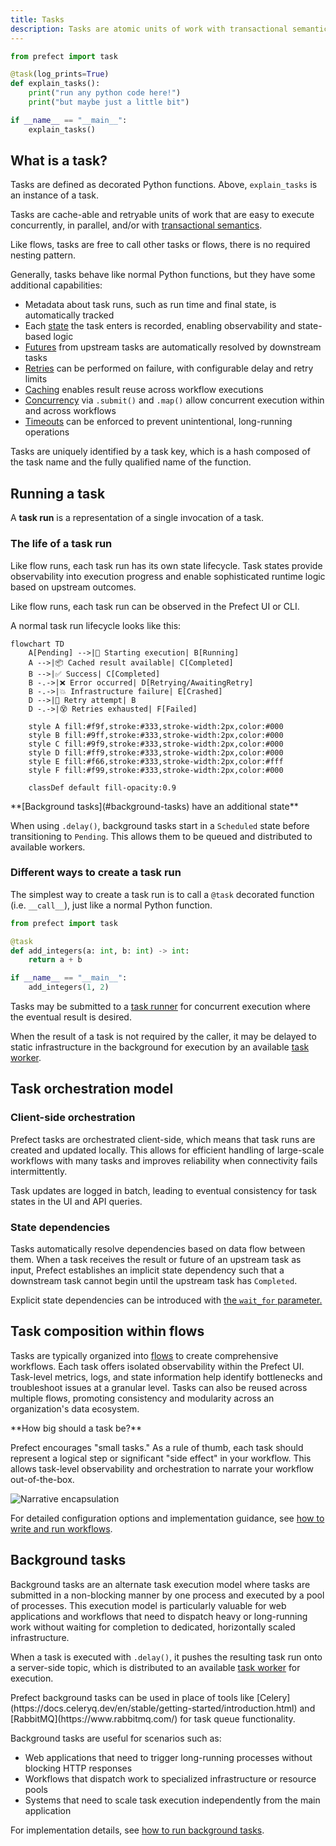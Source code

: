 ```yaml
---
title: Tasks
description: Tasks are atomic units of work with transactional semantics.
---
```


```python
from prefect import task

@task(log_prints=True)
def explain_tasks():
    print("run any python code here!")
    print("but maybe just a little bit")

if __name__ == "__main__":
    explain_tasks()
```

## What is a task?

Tasks are defined as decorated Python functions. Above, `explain_tasks` is an instance of a task.

Tasks are cache-able and retryable units of work that are easy to execute concurrently, in parallel, and/or with [transactional semantics](/v3/advanced/transactions).

Like flows, tasks are free to call other tasks or flows, there is no required nesting pattern.

Generally, tasks behave like normal Python functions, but they have some additional capabilities:

- Metadata about task runs, such as run time and final state, is automatically tracked
- Each [state](/v3/concepts/states/) the task enters is recorded, enabling observability and state-based logic
- [Futures](/v3/how-to-guides/workflows/run-work-concurrently#handling-futures) from upstream tasks are automatically resolved by downstream tasks
- [Retries](/v3/how-to-guides/workflows/retries) can be performed on failure, with configurable delay and retry limits
- [Caching](/v3/how-to-guides/workflows/cache-workflow-steps) enables result reuse across workflow executions
- [Concurrency](/v3/how-to-guides/workflows/run-work-concurrently) via `.submit()` and `.map()` allow concurrent execution within and across workflows
- [Timeouts](/v3/how-to-guides/workflows/write-and-run#cancel-a-workflow-if-it-runs-for-too-long) can be enforced to prevent unintentional, long-running operations

Tasks are uniquely identified by a task key, which is a hash composed of the task name and the fully qualified name of the function.


## Running a task

A **task run** is a representation of a single invocation of a task.

### The life of a task run

Like flow runs, each task run has its own state lifecycle. Task states provide observability into execution progress and enable sophisticated runtime logic based on upstream outcomes.

Like flow runs, each task run can be observed in the Prefect UI or CLI.

A normal task run lifecycle looks like this:

```mermaid
flowchart TD
    A[Pending] -->|🚀 Starting execution| B[Running]
    A -->|📦 Cached result available| C[Completed]
    B -->|✅ Success| C[Completed]
    B -.->|❌ Error occurred| D[Retrying/AwaitingRetry]
    B -.->|💥 Infrastructure failure| E[Crashed]
    D -->|🔄 Retry attempt| B
    D -.->|😵 Retries exhausted| F[Failed]
    
    style A fill:#f9f,stroke:#333,stroke-width:2px,color:#000
    style B fill:#9ff,stroke:#333,stroke-width:2px,color:#000
    style C fill:#9f9,stroke:#333,stroke-width:2px,color:#000
    style D fill:#ff9,stroke:#333,stroke-width:2px,color:#000
    style E fill:#f66,stroke:#333,stroke-width:2px,color:#fff
    style F fill:#f99,stroke:#333,stroke-width:2px,color:#000
    
    classDef default fill-opacity:0.9
```

<Note>
**[Background tasks](#background-tasks) have an additional state**

When using `.delay()`, background tasks start in a `Scheduled` state before transitioning to `Pending`. This allows them to be queued and distributed to available workers.
</Note>

### Different ways to create a task run

The simplest way to create a task run is to call a `@task` decorated function (i.e. `__call__`), just like a normal Python function.

```python
from prefect import task

@task
def add_integers(a: int, b: int) -> int:
    return a + b

if __name__ == "__main__":
    add_integers(1, 2)
```

Tasks may be submitted to a [task runner](/v3/how-to-guides/workflows/run-work-concurrently#task-runners) for concurrent execution where the eventual result is desired.


When the result of a task is not required by the caller, it may be delayed to static infrastructure in the background for execution by an available [task worker](/v3/how-to-guides/workflows/run-background-tasks#task-workers).

## Task orchestration model
### Client-side orchestration

Prefect tasks are orchestrated client-side, which means that task runs are created and updated locally. This allows for efficient handling of large-scale workflows with many tasks and improves reliability when connectivity fails intermittently.

Task updates are logged in batch, leading to eventual consistency for task states in the UI and API queries.

### State dependencies

Tasks automatically resolve dependencies based on data flow between them. When a task receives the result or future of an upstream task as input, Prefect establishes an implicit state dependency such that a downstream task cannot begin until the upstream task has `Completed`.

Explicit state dependencies can be introduced with [the `wait_for` parameter.](/v3/how-to-guides/workflows/run-work-concurrently#creating-state-dependencies)

## Task composition within flows

Tasks are typically organized into [flows](/v3/concepts/flows#organize-flows-with-subflows-and-tasks) to create comprehensive workflows.
Each task offers isolated observability within the Prefect UI. Task-level metrics, logs, and state information help identify bottlenecks and troubleshoot issues at a granular level. Tasks can also be reused across multiple flows, promoting consistency and modularity across an organization's data ecosystem.

<Note>
**How big should a task be?**

Prefect encourages "small tasks." As a rule of thumb, each task should represent a logical step or significant "side effect" in your workflow. 
This allows task-level observability and orchestration to narrate your workflow out-of-the-box.

<img src="/v3/img/concepts/narrative-encapsulation.png" alt="Narrative encapsulation" />

</Note>

For detailed configuration options and implementation guidance, see [how to write and run workflows](/v3/how-to-guides/workflows/write-and-run). 

## Background tasks

Background tasks are an alternate task execution model where tasks are submitted in a non-blocking manner by one process and executed by a pool of processes. This execution model is particularly valuable for web applications and workflows that need to dispatch heavy or long-running work without waiting for completion to dedicated, horizontally scaled infrastructure.

When a task is executed with `.delay()`, it pushes the resulting task run onto a server-side topic, which is distributed to an available [task worker](/v3/how-to-guides/workflows/run-background-tasks#task-workers) for execution.

<Note>
Prefect background tasks can be used in place of tools like [Celery](https://docs.celeryq.dev/en/stable/getting-started/introduction.html) and [RabbitMQ](https://www.rabbitmq.com/) for task queue functionality.
</Note>

Background tasks are useful for scenarios such as:
- Web applications that need to trigger long-running processes without blocking HTTP responses
- Workflows that dispatch work to specialized infrastructure or resource pools
- Systems that need to scale task execution independently from the main application

For implementation details, see [how to run background tasks](/v3/how-to-guides/workflows/run-background-tasks).
